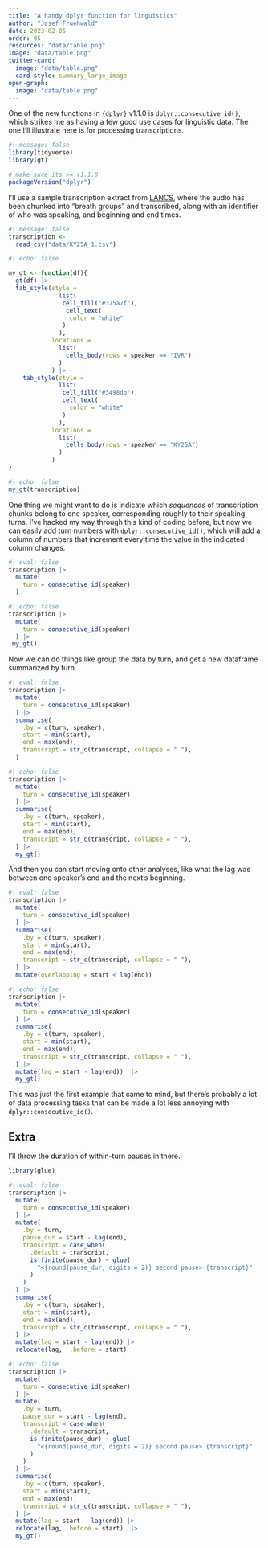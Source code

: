 ```yaml
---
title: "A handy dplyr function for linguistics"
author: "Josef Fruehwald"
date: 2023-02-05
order: 05
resources: "data/table.png"
image: "data/table.png"
twitter-card: 
  image: "data/table.png"
  card-style: summary_large_image
open-graph:
  image: "data/table.png"
---
```


One of the new functions in `{dplyr}` v1.1.0 is `dplyr::consecutive_id()`, which strikes me as having a few good use cases for linguistic data. The one I'll illustrate here is for processing transcriptions.

```r
#| message: false
library(tidyverse)
library(gt)

# make sure its >= v1.1.0
packageVersion("dplyr")
```

I'll use a sample transcription extract from [LANCS](https://linguisticatlasproject.org/LANCS), where the audio has been chunked into "breath groups" and transcribed, along with an identifier of who was speaking, and beginning and end times.

```r
#| message: false
transcription <- 
  read_csv("data/KY25A_1.csv")
```

```r
#| echo: false

my_gt <- function(df){
  gt(df) |> 
  tab_style(style = 
              list(
               cell_fill("#375a7f"),
                cell_text(
                 color = "white"
               )
              ),
            locations = 
              list(
                cells_body(rows = speaker == "IVR")
              )
            ) |> 
    tab_style(style = 
              list(
               cell_fill("#3498db"),
               cell_text(
                 color = "white"
               )
              ),
            locations = 
              list(
                cells_body(rows = speaker == "KY25A")
              )
            )
}

```

```r
#| echo: false
my_gt(transcription)
```

One thing we might want to do is indicate which *sequences* of transcription chunks belong to one speaker, corresponding roughly to their speaking turns. I've hacked my way through this kind of coding before, but now we can easily add turn numbers with `dplyr::consecutive_id()`, which will add a column of numbers that increment every time the value in the indicated column changes.

```r
#| eval: false
transcription |> 
  mutate(
    turn = consecutive_id(speaker)
  )
```

```r
#| echo: false
transcription |> 
  mutate(
    turn = consecutive_id(speaker)
  ) |> 
 my_gt()
```

Now we can do things like group the data by turn, and get a new dataframe summarized by turn.

```r
#| eval: false
transcription |> 
  mutate(
    turn = consecutive_id(speaker)
  ) |> 
  summarise(
    .by = c(turn, speaker),
    start = min(start),
    end = max(end),
    transcript = str_c(transcript, collapse = " "),
  )
```

```r
#| echo: false
transcription |> 
  mutate(
    turn = consecutive_id(speaker)
  ) |> 
  summarise(
    .by = c(turn, speaker),
    start = min(start),
    end = max(end),
    transcript = str_c(transcript, collapse = " "),
  ) |> 
  my_gt()
```

And then you can start moving onto other analyses, like what the lag was between one speaker's end and the next's beginning.

```r
#| eval: false
transcription |> 
  mutate(
    turn = consecutive_id(speaker)
  ) |> 
  summarise(
    .by = c(turn, speaker),
    start = min(start),
    end = max(end),
    transcript = str_c(transcript, collapse = " "),
  ) |> 
  mutate(overlapping = start < lag(end)) 
```

```r
#| echo: false
transcription |> 
  mutate(
    turn = consecutive_id(speaker)
  ) |> 
  summarise(
    .by = c(turn, speaker),
    start = min(start),
    end = max(end),
    transcript = str_c(transcript, collapse = " "),
  ) |> 
  mutate(lag = start - lag(end))  |> 
  my_gt()
```

This was just the first example that came to mind, but there's probably a lot of data processing tasks that can be made a lot less annoying with `dplyr::consecutive_id()`.

## Extra

I'll throw the duration of within-turn pauses in there.

```r
library(glue)
```

```r
#| eval: false
transcription |> 
  mutate(
    turn = consecutive_id(speaker)
  ) |> 
  mutate(
    .by = turn,
    pause_dur = start - lag(end),
    transcript = case_when(
      .default = transcript,
      is.finite(pause_dur) ~ glue(
        "<{round(pause_dur, digits = 2)} second pause> {transcript}"
      )
    )
  ) |> 
  summarise(
    .by = c(turn, speaker),
    start = min(start),
    end = max(end),
    transcript = str_c(transcript, collapse = " "),
  ) |> 
  mutate(lag = start - lag(end)) |> 
  relocate(lag,  .before = start)
```

```r
#| echo: false
transcription |> 
  mutate(
    turn = consecutive_id(speaker)
  ) |> 
  mutate(
    .by = turn,
    pause_dur = start - lag(end),
    transcript = case_when(
      .default = transcript,
      is.finite(pause_dur) ~ glue(
        "<{round(pause_dur, digits = 2)} second pause> {transcript}"
      )
    )
  ) |> 
  summarise(
    .by = c(turn, speaker),
    start = min(start),
    end = max(end),
    transcript = str_c(transcript, collapse = " "),
  ) |> 
  mutate(lag = start - lag(end)) |> 
  relocate(lag, .before = start)  |> 
  my_gt()
```
